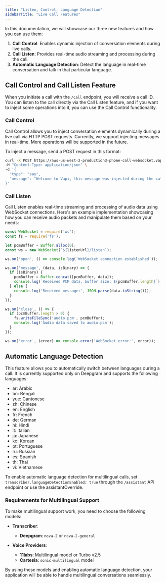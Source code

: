 ```yaml
---
title: "Listen, Control, Language Detection"
sidebarTitle: "Live Call Features"
---
```


In this documentation, we will showcase our three new features and how you can use them:

1. **Call Control**: Enables dynamic injection of conversation elements during live calls.
2. **Call Listen**: Provides real-time audio streaming and processing during the call.
3. **Automatic Language Detection**: Detect the language in real-time conversation and talk in that particular language.

## Call Control and Call Listen Feature

When you initiate a call with the `/call` endpoint, you will receive a call ID. You can listen to the call directly via the Call Listen feature, and if you want to inject some operations into it, you can use the Call Control functionality.

### Call Control

Call Control allows you to inject conversation elements dynamically during a live call via HTTP POST requests. Currently, we support injecting messages in real-time. More operations will be supported in the future.

To inject a message, send a POST request in this format:

```bash
curl -X POST https://aws-us-west-2-production3-phone-call-websocket.vapi.ai/{call_id}/control \
-H "Content-Type: application/json" \
-d '{
  "type": "say",
  "message": "Welcome to Vapi, this message was injected during the call."
}'
```

### Call Listen

Call Listen enables real-time streaming and processing of audio data using WebSocket connections. Here's an example implementation showcasing how you can receive audio packets and manipulate them based on your needs:

```javascript
const WebSocket = require('ws');
const fs = require('fs');

let pcmBuffer = Buffer.alloc(0);
const ws = new WebSocket(`${listenUrl}/listen`);

ws.on('open', () => console.log('WebSocket connection established'));

ws.on('message', (data, isBinary) => {
  if (isBinary) {
    pcmBuffer = Buffer.concat([pcmBuffer, data]);
    console.log(`Received PCM data, buffer size: ${pcmBuffer.length}`);
  } else {
    console.log('Received message:', JSON.parse(data.toString()));
  }
});

ws.on('close', () => {
  if (pcmBuffer.length > 0) {
    fs.writeFileSync('audio.pcm', pcmBuffer);
    console.log('Audio data saved to audio.pcm');
  }
});

ws.on('error', (error) => console.error('WebSocket error:', error));
```

## Automatic Language Detection

This feature allows you to automatically switch between languages during a call. It is currently supported only on Deepgram and supports the following languages:

<ul>
  <li>ar: Arabic</li>
  <li>bn: Bengali</li>
  <li>yue: Cantonese</li>
  <li>zh: Chinese</li>
  <li>en: English</li>
  <li>fr: French</li>
  <li>de: German</li>
  <li>hi: Hindi</li>
  <li>it: Italian</li>
  <li>ja: Japanese</li>
  <li>ko: Korean</li>
  <li>pt: Portuguese</li>
  <li>ru: Russian</li>
  <li>es: Spanish</li>
  <li>th: Thai</li>
  <li>vi: Vietnamese</li>
</ul>

To enable automatic language detection for multilingual calls, set `transcriber.languageDetectionEnabled: true` through the `/assistant` API endpoint or use the assistantOverride.

### Requirements for Multilingual Support

To make multilingual support work, you need to choose the following models:

* **Transcriber**:
  * **Deepgram**: `nova-2` or `nova-2-general`

* **Voice Providers**:
  * **11labs**: Multilingual model or Turbo v2.5
  * **Cartesia**: `sonic-multilingual` model

By using these models and enabling automatic language detection, your application will be able to handle multilingual conversations seamlessly.
